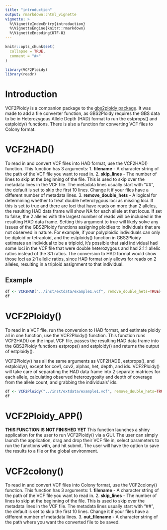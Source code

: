 ```yaml
---
title: "introduction"
output: rmarkdown::html_vignette
vignette: >
  %\VignetteIndexEntry{introduction}
  %\VignetteEngine{knitr::rmarkdown}
  %\VignetteEncoding{UTF-8}
---
```


```r
knitr::opts_chunk$set(
  collapse = TRUE,
  comment = "#>"
)
```

```r
library(VCF2Ploidy)
library(readr)
```

# Introduction
VCF2Ploidy is a companion package to the [gbs2ploidy package](https://cran.r-project.org/package=gbs2ploidy). It was made to add a file converter function, as GBS2Ploidy requires the GBS data to be in Heterozygous Allele Depth (HAD) format to run the estprops() and estploidy() functions. There is also a function for converting VCF files to Colony format.

# VCF2HAD()
To read in and convert VCF files into HAD format, use the VCF2HAD() function. This function has 3 arguments:
1. **filename** - A character string of the path of the VCF file you want to read in.
2. **skip_lines** - The number of lines to skip at the beginning of the file. This is used to skip over the metadata lines in the VCF file. The metadata lines usually start with "##", the default is set to skip the first 10 lines. Change it if your files have a different number of metadata lines.
3. **remove_double_hets** - A logical for determining whether to treat double heterozygous loci as missing loci. If this is set to true and there are loci that have reads on more than 2 alleles, the resulting HAD data frame will show NA for each allele at that locus. If set to false, the 2 alleles with the largest number of reads will be included in the resulting HAD data frame. Setting this argument to true will likely solve any issues of the GBS2Ploidy functions assigning ploidies to individuals that are not observed in nature. For example, if your polyploidic individuals  can only be diploid or tetraploid, and the estploidy() function in GBS2Ploidy estimates an individual to be a triploid, it's possible that said individual had some loci in the VCF file that were double heterozygous and had 2:1:1 allelic ratios instead of the 3:1 ratios. The conversion to HAD format would show those loci as 2:1 allelic ratios, since HAD format only allows for reads on 2 alleles, resulting in a triploid assignment to that individual.

## Example
```r
df <- VCF2HAD("../inst/extdata/example1.vcf", remove_double_hets=TRUE)
df
```

# VCF2Ploidy()
To read in a VCF file, run the conversion to HAD format, and estimate ploidy all in one function, use the VCF2Ploidy() function. This function runs VCF2HAD() on the input VCF file, passes the resulting HAD data frame into the GBS2Ploidy functions estprops() and estploidy() and returns the output of estploidy(). 

VCF2Ploidy() has all the same arguments as VCF2HAD(), estprops(), and estploidy(), except for cov1, cov2, alphas, het, depth, and ids. VCF2Ploidy() will take care of separating the HAD data frame into 2 separate matrices for each allele, calculating observed heterozygosity and depth of coverage from the allele count, and grabbing the individuals' ids.

```r
df <- VCF2Ploidy("../inst/extdata/example1.vcf", remove_double_hets=TRUE, props=c(0.25, 0.5, 0.75))
df
```

# VCF2Ploidy_APP()

**THIS FUNCTION IS NOT FINISHED YET**
This function launches a shiny application for the user to run VCF2Ploidy() via a GUI. The user can simply launch the application, drag and drop their VCF file in, select parameters to run the functions with, and hit submit. The user will have the option to save the results to a file or the global environment.

# VCF2colony()

To read in and convert VCF files into Colony format, use the VCF2colony() function. This function has 3 arguments:
1. **filename** - A character string of the path of the VCF file you want to read in.
2. **skip_lines** - The number of lines to skip at the beginning of the file. This is used to skip over the metadata lines in the VCF file. The metadata lines usually start with "##", the default is set to skip the first 10 lines. Change it if your files have a different number of metadata lines.
3. **out_filename** - A character string of the path where you want the converted file to be saved.
